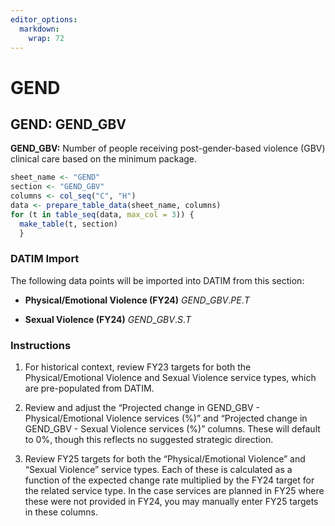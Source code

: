```yaml
---
editor_options: 
  markdown: 
    wrap: 72
---
```


\blandscape

# GEND

## GEND: GEND_GBV

**GEND_GBV:** Number of people receiving post-gender-based violence
(GBV) clinical care based on the minimum package.

```r
sheet_name <- "GEND"
section <- "GEND_GBV"
columns <- col_seq("C", "H")
data <- prepare_table_data(sheet_name, columns)
for (t in table_seq(data, max_col = 3)) {
  make_table(t, section)
  }
```

### DATIM Import

The following data points will be imported into DATIM from this section:

-   **Physical/Emotional Violence (FY24)** $GEND\_GBV.PE.T$

-   **Sexual Violence (FY24)** $GEND\_GBV.S.T$

### Instructions

1.  For historical context, review FY23 targets for both the
    Physical/Emotional Violence and Sexual Violence service types, which
    are pre-populated from DATIM.

2.  Review and adjust the "Projected change in GEND_GBV -
    Physical/Emotional Violence services (%)" and "Projected change in
    GEND_GBV - Sexual Violence services (%)" columns. These will default
    to 0%, though this reflects no suggested strategic direction.

3.  Review FY25 targets for both the "Physical/Emotional Violence" and
    "Sexual Violence" service types. Each of these is calculated as a
    function of the expected change rate multiplied by the FY24 target
    for the related service type. In the case services are planned in
    FY25 where these were not provided in FY24, you may manually enter
    FY25 targets in these columns.

\elandscape

\newpage
